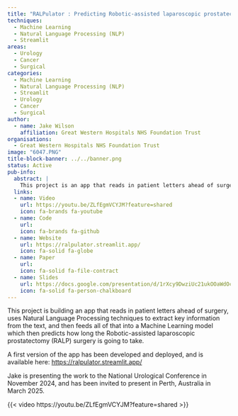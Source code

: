 ```yaml
---
title: "RALPulator : Predicting Robotic-assisted laparoscopic prostatectomy (RALP) operative times from patient letters"
techniques:
  - Machine Learning
  - Natural Language Processing (NLP)
  - Streamlit
areas:
  - Urology
  - Cancer
  - Surgical
categories:
  - Machine Learning
  - Natural Language Processing (NLP)
  - Streamlit
  - Urology
  - Cancer
  - Surgical
author:
  - name: Jake Wilson
    affiliation: Great Western Hospitals NHS Foundation Trust
organisations:
  - Great Western Hospitals NHS Foundation Trust
image: "6047.PNG"
title-block-banner: ../../banner.png
status: Active
pub-info:
  abstract: |
    This project is an app that reads in patient letters ahead of surgery, using Natural Language Processing techniques to extract key information from the text, and then feeds all of that into a Machine Learning model which then predicts how long the Robotic-assisted laparoscopic prostatectomy (RALP) surgery is going to take.
  links:
  - name: Video
    url: https://youtu.be/ZLfEgmVCYJM?feature=shared
    icon: fa-brands fa-youtube
  - name: Code
    url:
    icon: fa-brands fa-github
  - name: Website
    url: https://ralpulator.streamlit.app/
    icon: fa-solid fa-globe
  - name: Paper
    url:
    icon: fa-solid fa-file-contract
  - name: Slides
    url: https://docs.google.com/presentation/d/1rXcy9DwziUc21ukOOaWdOcQ9ZV79OGMx/edit?usp=drive_link&ouid=104927246423235110137&rtpof=true&sd=true
    icon: fa-solid fa-person-chalkboard
---
```


This project is building an app that reads in patient letters ahead of surgery, uses Natural Language Processing techniques to extract key information from the text, and then feeds all of that into a Machine Learning model which then predicts how long the Robotic-assisted laparoscopic prostatectomy (RALP) surgery is going to take.

A first version of the app has been developed and deployed, and is available here: <https://ralpulator.streamlit.app/>

Jake is presenting the work to the National Urological Conference in November 2024, and has been invited to present in Perth, Australia in March 2025.

{{< video https://youtu.be/ZLfEgmVCYJM?feature=shared >}}
